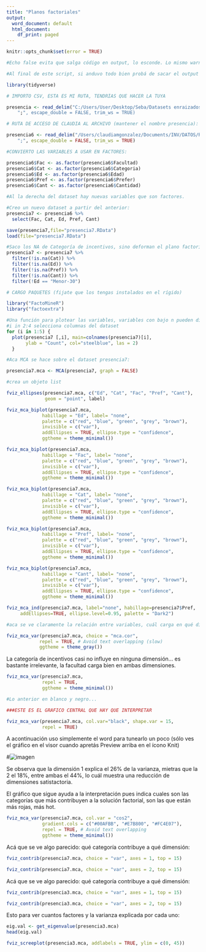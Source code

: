 ```yaml
---
title: "Planos factoriales"
output:
  word_document: default
  html_document:
    df_print: paged
---
```



```r
knitr::opts_chunk$set(error = TRUE)
```


```r

#Echo false evita que salga código en output, lo esconde. Lo mismo warnings y message, cuando carga paquetes que a aveces pone warnings.

#Al final de este script, si anduvo todo bien probá de sacar el output o informe en algún formato.

library(tidyverse)
```



```r

# IMPORTO CSV, ESTA ES MI RUTA, TENDRÍAS QUE HACER LA TUYA

presencia <- read_delim("C:/Users/User/Desktop/Seba/Datasets enraizados. No tocar ni mover/Presencia_investigadores_UNLP_en_RG_y_RIS.csv", ", 
    ";", escape_double = FALSE, trim_ws = TRUE)
```


```r

# RUTA DE ACCESO DE CLAUDIA AL ARCHIVO (mantener el nombre presencia):

presencia6 <- read_delim("/Users/claudiamgonzalez/Documents/INV/DATOS/Repositorios-RG/2017_12_7/Tabla_datos_RG_y_RIS_actualizada.csv", 
    ";", escape_double = FALSE, trim_ws = TRUE)

```


```r
#CONVIERTO LAS VARIABLES A USAR EN FACTORES:

presencia6$Fac <- as.factor(presencia6$Facultad)
presencia6$Cat <- as.factor(presencia6$Categoria)
presencia6$Ed <- as.factor(presencia6$Edad)
presencia6$Pref <- as.factor(presencia6$Prefer)
presencia6$Cant <- as.factor(presencia6$Cantidad)

#Al la derecha del dataset hay nuevas variables que son factores.
```


```r
#Creo un nuevo dataset a partir del anterior:
presencia7 <- presencia6 %>% 
  select(Fac, Cat, Ed, Pref, Cant)
```

```r
save(presencia7,file="presencia7.RData")
load(file="presencia7.RData")
```


```r

#Saco los NA de Categoría de incentivos, sino deforman el plano factorial
presencia7 <- presencia7 %>% 
  filter(!is.na(Cat)) %>%
  filter(!is.na(Ed)) %>%
  filter(!is.na(Pref)) %>%
  filter(!is.na(Cant)) %>%
  filter(!Ed == "Menor-30") 

```


```r
# CARGO PAQUETES (fijate que los tengas instalados en el rígido)

library("FactoMineR")
library("factoextra")
```


```r
#Una función para plotear las variables, variables con bajo n pueden distorsionar el analisis
#i in 2:4 selecciona columnas del dataset
for (i in 1:5) {
  plot(presencia7 [,i], main=colnames(presencia7)[i],
       ylab = "Count", col="steelblue", las = 2)
  }
```


```r
#Aca MCA se hace sobre el dataset presencia7:

presencia7.mca <- MCA(presencia7, graph = FALSE)

#crea un objeto list
```

```r
fviz_ellipses(presencia7.mca, c("Ed", "Cat", "Fac", "Pref", "Cant"),
              geom = "point", label)

```

```r
fviz_mca_biplot(presencia7.mca, 
             habillage = "Ed", label= "none",
             palette = c("red", "blue", "green", "grey", "brown"),
             invisible = c("var"), 
             addEllipses = TRUE, ellipse.type = "confidence",
             ggtheme = theme_minimal()) 

fviz_mca_biplot(presencia7.mca, 
             habillage = "Fac", label= "none",
             palette = c("red", "blue", "green", "grey", "brown"),
             invisible = c("var"), 
             addEllipses = TRUE, ellipse.type = "confidence",
             ggtheme = theme_minimal()) 

fviz_mca_biplot(presencia7.mca, 
             habillage = "Cat", label= "none",
             palette = c("red", "blue", "green", "grey", "brown"),
             invisible = c("var"), 
             addEllipses = TRUE, ellipse.type = "confidence",
             ggtheme = theme_minimal()) 

fviz_mca_biplot(presencia7.mca, 
             habillage = "Pref", label= "none",
             palette = c("red", "blue", "green", "grey", "brown"),
             invisible = c("var"), 
             addEllipses = TRUE, ellipse.type = "confidence",
             ggtheme = theme_minimal()) 

fviz_mca_biplot(presencia7.mca, 
             habillage = "Cant", label= "none",
             palette = c("red", "blue", "green", "grey", "brown"),
             invisible = c("var"), 
             addEllipses = TRUE, ellipse.type = "confidence",
             ggtheme = theme_minimal()) 
```

```r
fviz_mca_ind(presencia7.mca, label="none", habillage=presencia7$Pref,
     addEllipses=TRUE, ellipse.level=0.95, palette = "Dark2")
```


```r
#aca se ve claramente la relación entre variables, cuál carga en qué dimensión

fviz_mca_var(presencia7.mca, choice = "mca.cor", 
            repel = TRUE, # Avoid text overlapping (slow)
            ggtheme = theme_gray())
```

La categoría de incentivos casi no influye en ninguna dimensión... es bastante irrelevante, la facultad carga bien en ambas dimensiones.


```r
fviz_mca_var(presencia7.mca, 
             repel = TRUE, 
             ggtheme = theme_minimal())
```



```r
#Lo anterior en blanco y negro...

###ESTE ES EL GRAFICO CENTRAL QUE HAY QUE INTERPRETAR

fviz_mca_var(presencia7.mca, col.var="black", shape.var = 15,
             repel = TRUE)
```

A acontinuación uso simplemente el word para tunearlo un poco (sólo ves el gráfico en el visor cuando apretás Preview arriba en el ícono Knit) 

#![imagen](imagen1.png)

Se observa que la dimensión 1 explica el 26% de la varianza, mietras que la 2 el 18%, entre ambas el 44%, lo cuál muestra una reducción de dimensiones satistactoria.

El gráfico que sigue ayuda a la interpretación pues indica cuales son las categorías que más contribuyen a la solución factorial, son las que están más rojas, más hot.


```r
fviz_mca_var(presencia7.mca, col.var = "cos2",
             gradient.cols = c("#00AFBB", "#E7B800", "#FC4E07"), 
             repel = TRUE, # Avoid text overlapping
             ggtheme = theme_minimal())
```

Acá que se ve algo parecido: qué categoría contribuye a qué dimensión:

```r
fviz_contrib(presencia7.mca, choice = "var", axes = 1, top = 15)

fviz_contrib(presencia7.mca, choice = "var", axes = 2, top = 15)

```

Acá que se ve algo parecido: qué categoría contribuye a qué dimensión:

```r
fviz_contrib(presencia3.mca, choice = "var", axes = 1, top = 15)

fviz_contrib(presencia3.mca, choice = "var", axes = 2, top = 15)
```


Esto para ver cuantos factores y la varianza explicada por cada uno:

```r
eig.val <- get_eigenvalue(presencia3.mca)
head(eig.val)

fviz_screeplot(presencia3.mca, addlabels = TRUE, ylim = c(0, 45))
```




